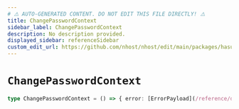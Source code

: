 ```yaml
---
# ⚠️ AUTO-GENERATED CONTENT. DO NOT EDIT THIS FILE DIRECTLY! ⚠️
title: ChangePasswordContext
sidebar_label: ChangePasswordContext
description: No description provided.
displayed_sidebar: referenceSidebar
custom_edit_url: https://github.com/nhost/nhost/edit/main/packages/hasura-auth-js/src/machines/change-password.ts#L9
---
```


# `ChangePasswordContext`

```ts
type ChangePasswordContext = () => { error: [ErrorPayload](/reference/docgen/nextjs/types/error-payload) | null }
```
